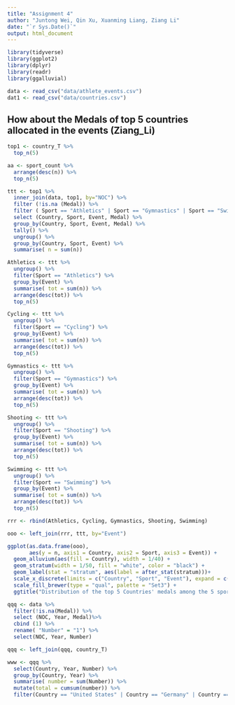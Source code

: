 ```yaml
---
title: "Assignment 4"
author: "Juntong Wei, Qin Xu, Xuanming Liang, Ziang Li"
date: "`r Sys.Date()`"
output: html_document
---
```


```r
library(tidyverse)
library(ggplot2)
library(dplyr)
library(readr)
library(ggalluvial)
```

```r
data <- read_csv("data/athlete_events.csv")
dat1 <- read_csv("data/countries.csv")
```

## How about the Medals of top 5 countries allocated in the events (Ziang_Li)

```r
top1 <- country_T %>%
  top_n(5)

aa <- sport_count %>% 
  arrange(desc(n)) %>% 
  top_n(5)

ttt <- top1 %>% 
  inner_join(data, top1, by="NOC") %>% 
  filter (!is.na (Medal)) %>% 
  filter ( Sport == "Athletics" | Sport == "Gymnastics" | Sport == "Swimming" | Sport == "Shooting" | Sport == "Cycling") %>% 
  select (Country, Sport, Event, Medal) %>% 
  group_by(Country, Sport, Event, Medal) %>% 
  tally() %>% 
  ungroup() %>% 
  group_by(Country, Sport, Event) %>% 
  summarise( n = sum(n)) 

Athletics <- ttt %>% 
  ungroup() %>% 
  filter(Sport == "Athletics") %>% 
  group_by(Event) %>% 
  summarise( tot = sum(n)) %>% 
  arrange(desc(tot)) %>% 
  top_n(5)

Cycling <- ttt %>% 
  ungroup() %>% 
  filter(Sport == "Cycling") %>% 
  group_by(Event) %>% 
  summarise( tot = sum(n)) %>% 
  arrange(desc(tot)) %>% 
  top_n(5)

Gymnastics <- ttt %>% 
  ungroup() %>% 
  filter(Sport == "Gymnastics") %>% 
  group_by(Event) %>% 
  summarise( tot = sum(n)) %>% 
  arrange(desc(tot)) %>% 
  top_n(5)

Shooting <- ttt %>% 
  ungroup() %>% 
  filter(Sport == "Shooting") %>% 
  group_by(Event) %>% 
  summarise( tot = sum(n)) %>% 
  arrange(desc(tot)) %>% 
  top_n(5)

Swimming <- ttt %>% 
  ungroup() %>% 
  filter(Sport == "Swimming") %>% 
  group_by(Event) %>% 
  summarise( tot = sum(n)) %>% 
  arrange(desc(tot)) %>% 
  top_n(5)

rrr <- rbind(Athletics, Cycling, Gymnastics, Shooting, Swimming) 

ooo <- left_join(rrr, ttt, by="Event") 

```

```r
ggplot(as.data.frame(ooo),
       aes(y = n, axis1 = Country, axis2 = Sport, axis3 = Event)) +
  geom_alluvium(aes(fill = Country), width = 1/40) +
  geom_stratum(width = 1/50, fill = "white", color = "black") +
  geom_label(stat = "stratum", aes(label = after_stat(stratum)))+
  scale_x_discrete(limits = c("Country", "Sport", "Event"), expand = c(.05, .05)) +
  scale_fill_brewer(type = "qual", palette = "Set3") +
  ggtitle("Distribution of the top 5 Countries' medals among the 5 sports with the most participants")
```

```r
qqq <- data %>% 
  filter(!is.na(Medal)) %>%
  select (NOC, Year, Medal)%>% 
  cbind (1) %>% 
  rename( "Number" = "1") %>% 
  select(NOC, Year, Number) 

qqq <- left_join(qqq, country_T) 

www <- qqq %>% 
  select(Country, Year, Number) %>% 
  group_by(Country, Year) %>% 
  summarise( number = sum(Number)) %>% 
  mutate(total = cumsum(number)) %>% 
  filter(Country == "United States" | Country == "Germany" | Country == "United Kingdom" | Country == "France" | Country == "Italy")

```






